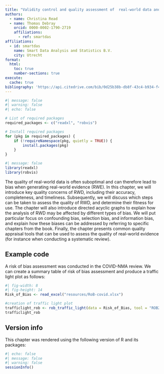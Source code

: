 ```yaml
---
title: "Validity control and quality assessment of  real-world data and real-world evidence"
authors:   
  - name: Christina Read
  - name: Thomas Debray
    orcid: 0000-0002-1790-2719
    affiliations:
      - ref: smartdas
affiliations:
  - id: smartdas
    name: Smart Data Analysis and Statistics B.V.
    city: Utrecht
format:
  html:
    toc: true
    number-sections: true
execute:
  cache: true
bibliography: 'https://api.citedrive.com/bib/0d25b38b-db8f-43c4-b934-f4e2f3bd655a/references.bib?x=eyJpZCI6ICIwZDI1YjM4Yi1kYjhmLTQzYzQtYjkzNC1mNGUyZjNiZDY1NWEiLCAidXNlciI6ICIyNTA2IiwgInNpZ25hdHVyZSI6ICI0MGFkYjZhMzYyYWE5Y2U0MjQ2NWE2ZTQzNjlhMWY3NTk5MzhhNzUxZDNjYWIxNDlmYjM4NDgwOTYzMzY5YzFlIn0=/bibliography.bib'
---
```


``` r
#| message: false
#| warning: false
#| echo: false

# List of required packages
required_packages <- c("readxl", "robvis")

# Install required packages
for (pkg in required_packages) {
    if (!requireNamespace(pkg, quietly = TRUE)) {
        install.packages(pkg)
    }
}
```


``` r
#| message: false
library(readxl)
library(robvis)
```

The quality of real-world data is often suboptimal and can therefore lead to bias when generating real-world evidence (RWE). In this chapter, we will introduce key quality concerns of RWD, including their accuracy, completeness, and timeliness. Subsequently, we will discuss which steps can be taken to assess the quality of RWD, and determine their fitness for use. The chapter will also introduce directed acyclic graphs to explain how the analysis of RWD may be affected by different types of bias. We will put particular focus on confounding bias, selection bias, and information bias, and explain how these biases can be addressed by referring to specific chapters from the book. Finally, the chapter presents common quality appraisal tools that can be used to assess the quality of real-world evidence (for instance when conducting a systematic review).

## Example code

A risk of bias assessment was conducted in the COVID-NMA review. We can create a summary table of risk of bias assessment and produce a traffic light plot as follows:

``` r
#| fig-width: 8
#| fig-height: 14
Risk_of_Bias <- read_excel("resources/RoB-covid.xlsx")

#creation of traffic light plot
trafficlight_rob <- rob_traffic_light(data = Risk_of_Bias, tool = "ROB2")
trafficlight_rob
```

## Version info {.unnumbered}
This chapter was rendered using the following version of R and its packages:

```r
#| echo: false
#| message: false
#| warning: false
sessionInfo()
```
